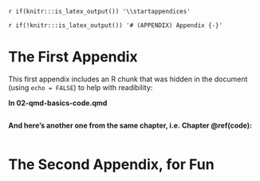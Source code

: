 `r if(knitr:::is_latex_output()) '\\startappendices'`

`r if(!knitr:::is_latex_output()) '# (APPENDIX) Appendix {-}'` 

<!-- If you feel it necessary to include an appendix, it goes here. The first appendix should include the commands above. -->


# The First Appendix

This first appendix includes an R chunk that was hidden in the document (using `echo = FALSE`) to help with readibility:

**In 02-qmd-basics-code.qmd**

```r
```

**And here's another one from the same chapter, i.e. Chapter \@ref(code):**

```r
```



# The Second Appendix, for Fun
